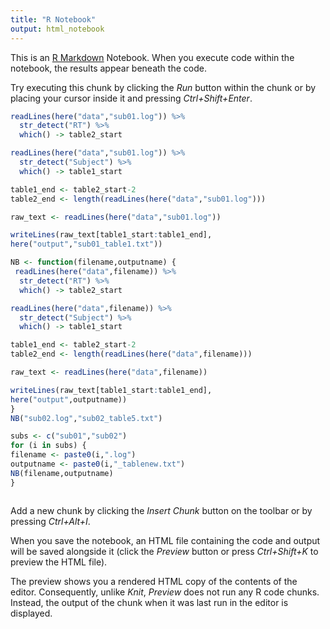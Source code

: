 ```yaml
---
title: "R Notebook"
output: html_notebook
---
```


This is an [R Markdown](http://rmarkdown.rstudio.com) Notebook. When you execute code within the notebook, the results appear beneath the code. 

Try executing this chunk by clicking the *Run* button within the chunk or by placing your cursor inside it and pressing *Ctrl+Shift+Enter*. 

```r
readLines(here("data","sub01.log")) %>%
  str_detect("RT") %>%
  which() -> table2_start

readLines(here("data","sub01.log")) %>%
  str_detect("Subject") %>%
  which() -> table1_start

table1_end <- table2_start-2
table2_end <- length(readLines(here("data","sub01.log")))

raw_text <- readLines(here("data","sub01.log"))

writeLines(raw_text[table1_start:table1_end],
here("output","sub01_table1.txt"))  
```

```r
NB <- function(filename,outputname) {
 readLines(here("data",filename)) %>%
  str_detect("RT") %>%
  which() -> table2_start

readLines(here("data",filename)) %>%
  str_detect("Subject") %>%
  which() -> table1_start

table1_end <- table2_start-2
table2_end <- length(readLines(here("data",filename)))

raw_text <- readLines(here("data",filename))

writeLines(raw_text[table1_start:table1_end],
here("output",outputname)) 
}
NB("sub02.log","sub02_table5.txt")

subs <- c("sub01","sub02")
for (i in subs) {
filename <- paste0(i,".log")
outputname <- paste0(i,"_tablenew.txt")
NB(filename,outputname)
}
```


```r

```

Add a new chunk by clicking the *Insert Chunk* button on the toolbar or by pressing *Ctrl+Alt+I*.

When you save the notebook, an HTML file containing the code and output will be saved alongside it (click the *Preview* button or press *Ctrl+Shift+K* to preview the HTML file).

The preview shows you a rendered HTML copy of the contents of the editor. Consequently, unlike *Knit*, *Preview* does not run any R code chunks. Instead, the output of the chunk when it was last run in the editor is displayed.
